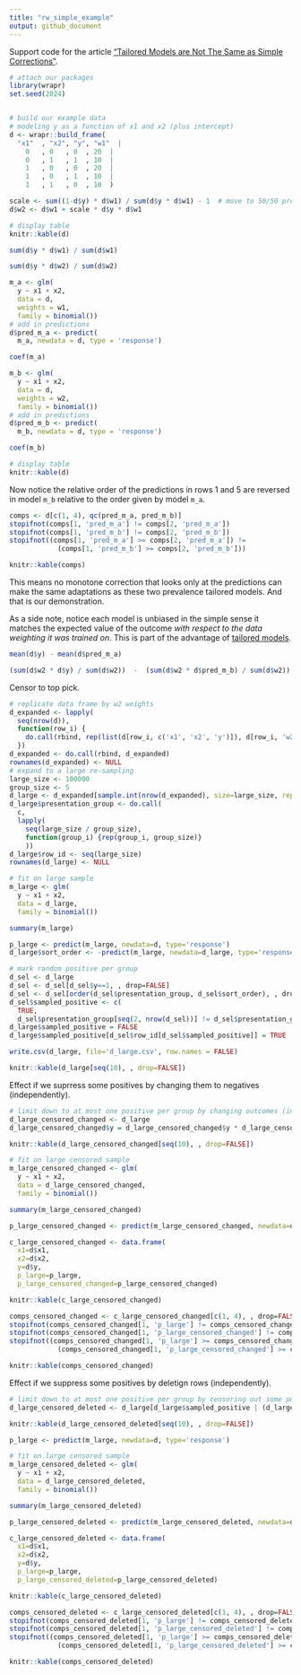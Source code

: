 ```yaml
---
title: "rw_simple_example"
output: github_document
---
```


Support code for the article ["Tailored Models are Not The Same as Simple Corrections"](https://win-vector.com/2020/10/11/tailored-models-are-not-the-same-as-simple-corrections/).


```r
# attach our packages
library(wrapr)
set.seed(2024)


# build our example data
# modeling y as a function of x1 and x2 (plus intercept)
d <- wrapr::build_frame(
  "x1"  , "x2", "y", "w1"  |
    0   , 0   , 0  , 20  |
    0   , 1   , 1  , 10  |
    1   , 0   , 0  , 20  |
    1   , 0   , 1  , 10  |
    1   , 1   , 0  , 10  )

scale <- sum((1-d$y) * d$w1) / sum(d$y * d$w1) - 1  # move to 50/50 prevalence
d$w2 <- d$w1 + scale * d$y * d$w1

# display table
knitr::kable(d)
```

```r
sum(d$y * d$w1) / sum(d$w1)
```

```r
sum(d$y * d$w2) / sum(d$w2)
```


```r
m_a <- glm(
  y ~ x1 + x2,
  data = d,
  weights = w1,
  family = binomial())
# add in predictions
d$pred_m_a <- predict(
  m_a, newdata = d, type = 'response')

coef(m_a)
```

```r
m_b <- glm(
  y ~ x1 + x2,
  data = d,
  weights = w2,
  family = binomial())
# add in predictions
d$pred_m_b <- predict(
  m_b, newdata = d, type = 'response')

coef(m_b)
```

```r
# display table
knitr::kable(d)
```

Now notice the relative order of the predictions in rows 1 and 5 are reversed in model `m_b` relative to the order given by model `m_a`.

```r
comps <- d[c(1, 4), qc(pred_m_a, pred_m_b)]
stopifnot(comps[1, 'pred_m_a'] != comps[2, 'pred_m_a'])
stopifnot(comps[1, 'pred_m_b'] != comps[2, 'pred_m_b'])
stopifnot((comps[1, 'pred_m_a'] >= comps[2, 'pred_m_a']) != 
            (comps[1, 'pred_m_b'] >= comps[2, 'pred_m_b']))

knitr::kable(comps)
```

This means no monotone correction that looks only at the predictions can make the same adaptations as these two prevalence tailored models. And that is our demonstration. 

As a side note, notice each model is unbiased in the simple sense it matches the expected value of the outcome *with respect to the data weighting it was trained on*. This is part of the advantage of [tailored models](https://win-vector.com/2020/10/10/upcoming-series-probability-model-homotopy/).

```r
mean(d$y) - mean(d$pred_m_a)

(sum(d$w2 * d$y) / sum(d$w2))  -  (sum(d$w2 * d$pred_m_b) / sum(d$w2))
```





Censor to top pick.

```r
# replicate data frame by w2 weights
d_expanded <- lapply(
  seq(nrow(d)),
  function(row_i) {
    do.call(rbind, rep(list(d[row_i, c('x1', 'x2', 'y')]), d[row_i, 'w2']))
  })
d_expanded <- do.call(rbind, d_expanded)
rownames(d_expanded) <- NULL
# expand to a large re-sampling
large_size <- 100000
group_size <- 5
d_large <- d_expanded[sample.int(nrow(d_expanded), size=large_size, replace=TRUE) , , drop=FALSE]
d_large$presentation_group <- do.call(
  c, 
  lapply(
    seq(large_size / group_size), 
    function(group_i) {rep(group_i, group_size)}
    ))
d_large$row_id <- seq(large_size)
rownames(d_large) <- NULL
```

```r
# fit on large sample
m_large <- glm(
  y ~ x1 + x2,
  data = d_large,
  family = binomial())

summary(m_large)
```

```r
p_large <- predict(m_large, newdata=d, type='response')
d_large$sort_order <- -predict(m_large, newdata=d_large, type='response')
```

```r
# mark random positive per group
d_sel <- d_large
d_sel <- d_sel[d_sel$y==1, , drop=FALSE]
d_sel <- d_sel[order(d_sel$presentation_group, d_sel$sort_order), , drop=FALSE]
d_sel$sampled_positive <- c(
  TRUE, 
  d_sel$presentation_group[seq(2, nrow(d_sel))] != d_sel$presentation_group[seq(nrow(d_sel)-1)])
d_large$sampled_positive = FALSE
d_large$sampled_positive[d_sel$row_id[d_sel$sampled_positive]] = TRUE

write.csv(d_large, file='d_large.csv', row.names = FALSE)
```


```r
knitr::kable(d_large[seq(10), , drop=FALSE])
```





Effect if we suprress some positives by changing them to negatives (independently).

```r
# limit down to at most one positive per group by changing outcomes (indpendently)
d_large_censored_changed <- d_large
d_large_censored_changed$y = d_large_censored_changed$y * d_large_censored_changed$sampled_positive
```



```r
knitr::kable(d_large_censored_changed[seq(10), , drop=FALSE])
```





```r
# fit on large censored sample
m_large_censored_changed <- glm(
  y ~ x1 + x2,
  data = d_large_censored_changed,
  family = binomial())

summary(m_large_censored_changed)
```

```r
p_large_censored_changed <- predict(m_large_censored_changed, newdata=d, type='response')

```

```r
c_large_censored_changed <- data.frame(
  x1=d$x1,
  x2=d$x2,
  y=d$y,
  p_large=p_large, 
  p_large_censored_changed=p_large_censored_changed)

knitr::kable(c_large_censored_changed)
```


```r
comps_censored_changed <- c_large_censored_changed[c(1, 4), , drop=FALSE]
stopifnot(comps_censored_changed[1, 'p_large'] != comps_censored_changed[2, 'p_large'])
stopifnot(comps_censored_changed[1, 'p_large_censored_changed'] != comps_censored_changed[2, 'p_large_censored_changed'])
stopifnot((comps_censored_changed[1, 'p_large'] >= comps_censored_changed[2, 'p_large']) != 
            (comps_censored_changed[1, 'p_large_censored_changed'] >= comps_censored_changed[2, 'p_large_censored_changed']))

knitr::kable(comps_censored_changed)
```


Effect if we suppress some positives by deletign rows (independently).

```r
# limit down to at most one positive per group by censoring out some positive rows
d_large_censored_deleted <- d_large[d_large$sampled_positive | (d_large$y == 0), , drop=FALSE]
```


```r
knitr::kable(d_large_censored_deleted[seq(10), , drop=FALSE])
```


```r
p_large <- predict(m_large, newdata=d, type='response')

```



```r
# fit on large censored sample
m_large_censored_deleted <- glm(
  y ~ x1 + x2,
  data = d_large_censored_deleted,
  family = binomial())

summary(m_large_censored_deleted)
```

```r
p_large_censored_deleted <- predict(m_large_censored_deleted, newdata=d, type='response')

```

```r
c_large_censored_deleted <- data.frame(
  x1=d$x1,
  x2=d$x2,
  y=d$y,
  p_large=p_large, 
  p_large_censored_deleted=p_large_censored_deleted)

knitr::kable(c_large_censored_deleted)
```


```r
comps_censored_deleted <- c_large_censored_deleted[c(1, 4), , drop=FALSE]
stopifnot(comps_censored_deleted[1, 'p_large'] != comps_censored_deleted[2, 'p_large'])
stopifnot(comps_censored_deleted[1, 'p_large_censored_deleted'] != comps_censored_deleted[2, 'p_large_censored_deleted'])
stopifnot((comps_censored_deleted[1, 'p_large'] >= comps_censored_deleted[2, 'p_large']) != 
            (comps_censored_deleted[1, 'p_large_censored_deleted'] >= comps_censored_deleted[2, 'p_large_censored_deleted']))

knitr::kable(comps_censored_deleted)
```


